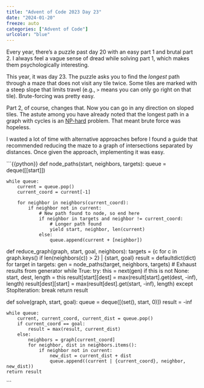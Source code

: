 ```yaml
---
title: "Advent of Code 2023 Day 23"
date: "2024-01-20"
freeze: auto
categories: ["Advent of Code"]
urlcolor: "blue"
---
```


Every year, there's a puzzle past day 20 with an easy part 1 and brutal part 2. 
I always feel a vague sense of dread while solving part 1, which makes them 
psychologically interesting.

This year, it was day 23. The puzzle asks you to find the _longest_ path through 
a maze that does not visit any tile twice. Some tiles are marked with a steep slope that limits travel (e.g., `>` means 
you can only go right on that tile). Brute-forcing was pretty easy. 


Part 2, of course, changes that. Now you can go in any direction on sloped tiles. 
The astute among you have already noted that the longest path in a graph with cycles 
is an [NP-hard](https://en.wikipedia.org/wiki/NP-hardness) problem. That meant brute 
force was hopeless. 

I wasted a lot of time with alternative approaches before I found a guide that 
recommended reducing the maze to a graph of intersections separated by distances.
Once given the approach, implementing it was easy.

```{{python}}
def node_paths(start, neighbors, targets):
    queue = deque([[start]])

    while queue:
        current = queue.pop()
        current_coord = current[-1]

        for neighbor in neighbors(current_coord):
            if neighbor not in current:
                # New path found to node, so end here
                if neighbor in targets and neighbor != current_coord:
                    # Longer path found
                    yield start, neighbor, len(current)
                else:
                    queue.append(current + [neighbor])


def reduce_graph(graph, start, goal, neighbors):
    targets = {c for c  in graph.keys() if len(neighbors(c)) > 2} | {start, goal}
    result = defaultdict(dict)
    for target in targets:
        gen = node_paths(target, neighbors, targets)
        # Exhaust results from generator
        while True:
            try:
                this = next(gen)
                if this is not None:
                    start, dest, length = this
                    result[start][dest] = max(result[start].get(dest, -inf), length)
                    result[dest][start] = max(result[dest].get(start, -inf), length)
            except StopIteration:
                break
    return result


def solve(graph, start, goal):
    queue = deque([(set(), start,  0)])
    result = -inf

    while queue:
        current, current_coord, current_dist = queue.pop()
        if current_coord == goal:
            result = max(result, current_dist)
        else:
            neighbors = graph[current_coord]
            for neighbor, dist in neighbors.items():
                if neighbor not in current:
                    new_dist = current_dist + dist
                    queue.append((current | {current_coord}, neighbor, new_dist))
    return result
```
